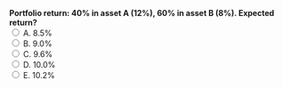 ::: {.question-block}
<form onsubmit="event.preventDefault(); checkAnswer('module2_mcq_q46')" data-correct-answer="C">
<strong style="display: block;">Portfolio return: 40% in asset A (12%), 60% in asset B (8%). Expected return?</strong>
<label><input type="radio" name="module2_mcq_q46" value="A"> A. 8.5%</label><br>
<label><input type="radio" name="module2_mcq_q46" value="B"> B. 9.0%</label><br>
<label><input type="radio" name="module2_mcq_q46" value="C"> C. 9.6%</label><br>
<label><input type="radio" name="module2_mcq_q46" value="D"> D. 10.0%</label><br>
<label><input type="radio" name="module2_mcq_q46" value="E"> E. 10.2%</label><br>
</form>
<div id="feedback-module2_mcq_q46" class="feedback" data-status="" style="display:none;">
✅ Correct: C. 0.4×12%+0.6×8%=9.6%.
</div>
:::
